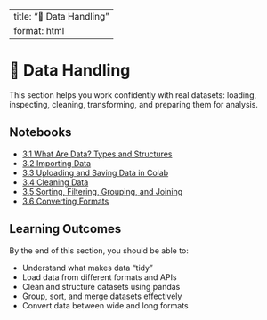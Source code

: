 
---
title: "🧮 Data Handling"
format: html
---

# 🧮 Data Handling

This section helps you work confidently with real datasets: loading, inspecting, cleaning, transforming, and preparing them for analysis.

## Notebooks

- [3.1 What Are Data? Types and Structures](3.1_what_are_data.ipynb)
- [3.2 Importing Data](3.2_importing_data.ipynb)
- [3.3 Uploading and Saving Data in Colab](3.3_uploading_and_saving.ipynb)
- [3.4 Cleaning Data](3.4_cleaning_data.ipynb)
- [3.5 Sorting, Filtering, Grouping, and Joining](3.5_sort_filter_group_join.ipynb)
- [3.6 Converting Formats](3.6_converting_formats.ipynb)

## Learning Outcomes

By the end of this section, you should be able to:

- Understand what makes data “tidy”
- Load data from different formats and APIs
- Clean and structure datasets using pandas
- Group, sort, and merge datasets effectively
- Convert data between wide and long formats


